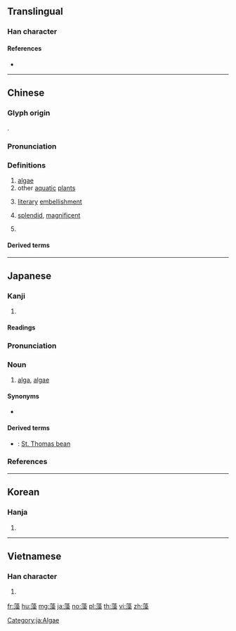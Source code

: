 {{character info/new}}
==Translingual==

===Han character===
{{Han char|rn=140|rad=艸|as=16|sn=22|four=44194|canj=TERD|ids=⿱艹澡}}

====References====
* {{Han ref|kx=1067.110|dkj=32401|dj=1533.090|hdz=53329.050|uh=85FB|ud=34299|bh=C4A6|bd=50342}}

----

==Chinese==
{{zh-forms}}

===Glyph origin===
{{Han etym}}
{{Han compound|艹|澡|ls=psc|c1=s|c2=p|t1=plant}}.

===Pronunciation===
{{zh-pron
|m=zǎo
|c=zou2
|h=pfs=
|md=chō̤
|mn=chó
|w=2tsau
|mc=y
|oc=y
|cat=n,pn
}}

===Definitions===
{{zh-hanzi}}

# [[algae]]
# other [[aquatic]] [[plant]]s
# {{lb|zh|literary}} [[literary]] [[embellishment]]
# {{lb|zh|literary}} [[splendid]], [[magnificent]]
# {{surname|lang=zh}}

====Derived terms====
{{zh-der|水藻|海藻|藻類|辭藻|紅藻|褐藻}}

----

==Japanese==

===Kanji===
{{ja-kanji|grade=c|rs=艸16}}

# {{defn|lang=ja|sort=艸16}}

====Readings====
{{ja-readings|goon=[[そう]] (sō)|kanon=[[そう]] (sō)|kun=[[も]] (mo)}}

{{ja-kanjitab|も|yomi=k}}

===Pronunciation===
{{ja-pron|yomi=k|も|acc=0|acc_ref=DJR,NHK}}

===Noun===
{{ja-noun|も}}

# [[alga]], [[algae]]

====Synonyms====
* {{ja-r|藻類|そうるい}}

====Derived terms====
{{der-top}}
* {{ja-r|藻玉|もだま}}: [[St. Thomas bean]]
{{der-bottom}}

===References===
<references/>

----

==Korean==

===Hanja===
{{ko-hanja|hangeul=조|eumhun=|rv=jo|mr=cho|y=co}}

# {{defn|lang=ko|sort=艸16}}

----

==Vietnamese==

===Han character===
{{vi-hantu|[[tảo]], [[tang]]|rs=艸16}}

# {{defn|lang=vi|sort=艸16}}

[[Category:ja:Algae]]

[[fr:藻]]
[[hu:藻]]
[[mg:藻]]
[[ja:藻]]
[[no:藻]]
[[pl:藻]]
[[th:藻]]
[[vi:藻]]
[[zh:藻]]